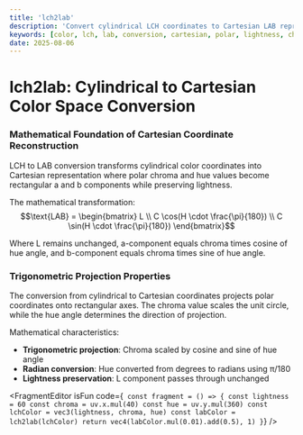 ```yaml
---
title: 'lch2lab'
description: 'Convert cylindrical LCH coordinates to Cartesian LAB representation'
keywords: [color, lch, lab, conversion, cartesian, polar, lightness, chroma, hue]
date: 2025-08-06
---
```



# lch2lab: Cylindrical to Cartesian Color Space Conversion

### Mathematical Foundation of Cartesian Coordinate Reconstruction

LCH to LAB conversion transforms cylindrical color coordinates into Cartesian representation where polar chroma and hue values become rectangular a and b components while preserving lightness.

The mathematical transformation:
$$\text{LAB} = \begin{bmatrix} L \\ C \cos(H \cdot \frac{\pi}{180}) \\ C \sin(H \cdot \frac{\pi}{180}) \end{bmatrix}$$

Where L remains unchanged, a-component equals chroma times cosine of hue angle, and b-component equals chroma times sine of hue angle.

### Trigonometric Projection Properties

The conversion from cylindrical to Cartesian coordinates projects polar coordinates onto rectangular axes. The chroma value scales the unit circle, while the hue angle determines the direction of projection.

Mathematical characteristics:

- **Trigonometric projection**: Chroma scaled by cosine and sine of hue angle
- **Radian conversion**: Hue converted from degrees to radians using π/180
- **Lightness preservation**: L component passes through unchanged

<FragmentEditor
        isFun
        code={`
const fragment = () => {
        const lightness = 60
        const chroma = uv.x.mul(40)
        const hue = uv.y.mul(360)
        const lchColor = vec3(lightness, chroma, hue)
        const labColor = lch2lab(lchColor)
        return vec4(labColor.mul(0.01).add(0.5), 1)
}`}
/>
